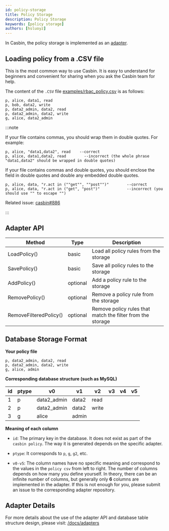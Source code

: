 ```yaml
---
id: policy-storage
title: Policy Storage
description: Policy Storage
keywords: [policy storage]
authors: [hsluoyz]
---
```


In Casbin, the policy storage is implemented as an [adapter](/docs/adapters).

## Loading policy from a .CSV file

This is the most common way to use Casbin. It is easy to understand for beginners and convenient for sharing when you ask the Casbin team for help.

The content of the `.CSV` file [examples/rbac_policy.csv](https://github.com/casbin/casbin/blob/master/examples/rbac_policy.csv) is as follows:

```csv
p, alice, data1, read
p, bob, data2, write
p, data2_admin, data2, read
p, data2_admin, data2, write
g, alice, data2_admin
```

:::note

If your file contains commas, you should wrap them in double quotes. For example:

```csv
p, alice, "data1,data2", read    --correct
p, alice, data1,data2, read        --incorrect (the whole phrase "data1,data2" should be wrapped in double quotes)
```

If your file contains commas and double quotes, you should enclose the field in double quotes and double any embedded double quotes.

```csv
p, alice, data, "r.act in (""get"", ""post"")"        --correct
p, alice, data, "r.act in ("get", "post")"            --incorrect (you should use "" to escape "")
```

Related issue: [casbin#886](https://github.com/casbin/casbin/issues/886)

:::

## Adapter API

| Method                 | Type     | Description                                                |
|------------------------|----------|------------------------------------------------------------|
| LoadPolicy()           | basic    | Load all policy rules from the storage                     |
| SavePolicy()           | basic    | Save all policy rules to the storage                       |
| AddPolicy()            | optional | Add a policy rule to the storage                           |
| RemovePolicy()         | optional | Remove a policy rule from the storage                      |
| RemoveFilteredPolicy() | optional | Remove policy rules that match the filter from the storage |

## Database Storage Format

**Your policy file**

```csv
p, data2_admin, data2, read
p, data2_admin, data2, write
g, alice, admin
```

**Corresponding database structure (such as MySQL)**

| id   | ptype | v0          | v1    | v2    | v3   | v4   | v5   |
| ---- | ----- | ----------- | ----- | ----- | ---- | ---- | ---- |
| 1    | p     | data2_admin | data2 | read  |      |      |      |
| 2    | p     | data2_admin | data2 | write |      |      |      |
| 3    | g     | alice       | admin |       |      |      |      |

**Meaning of each column**

- ``id``: The primary key in the database. It does not exist as part of the ``casbin policy``. The way it is generated depends on the specific adapter.

- ``ptype``: It corresponds to ``p``, ``g``, ``g2``, etc.
- ``v0-v5``: The column names have no specific meaning and correspond to the values in the ``policy csv`` from left to right. The number of columns depends on how many you define yourself. In theory, there can be an infinite number of columns, but generally only **6** columns are implemented in the adapter. If this is not enough for you, please submit an issue to the corresponding adapter repository.

## Adapter Details

For more details about the use of the adapter API and database table structure design, please visit: [/docs/adapters](/docs/adapters)
